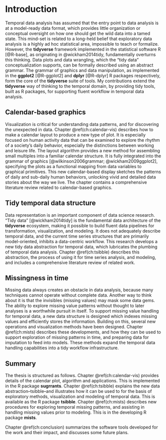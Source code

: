 # Introduction {#ch:intro}

Temporal data analysis has assumed that the entry point to data analysis is at a model-ready data format, which provides little organization or conceptual oversight on how one should get the wild data into a tamed state. This mind-set is related to a long-held belief that exploratory data analysis is a highly ad hoc statistical area, impossible to teach or formalize. However, the **tidyverse** framework implemented in the statistical software R [@R-base], as originating in @wickham2014tidy, fundamentally overturns this thinking. Data plots and data wrangling, which the "tidy data" conceptualization supports, can be formally described using an abstract grammar. The grammar of graphics and data manipulation, as implemented in the **ggplot2** [@R-ggplot2] and **dplyr** [@R-dplyr] R packages respectively, form the core of the **tidyverse** suite of tools. My contributions extend the **tidyverse** way of thinking to the temporal domain, by providing tidy tools, built as R packages, for supporting fluent workflow in temporal data analysis.

## Calendar-based graphics {#sec:calendar-vis}

Visualization is critical for understanding data patterns, and for discovering the unexpected in data. Chapter \@ref(ch:calendar-vis) describes how to make a calendar layout to produce a new type of plot. It is especially focused on human activity data that can be examined to explore the rhythm of a society's daily behavior, especially the distinctions between working and leisure life. The layout algorithm provides a new method for assembling small multiples into a familiar calendar structure. It is fully integrated into the grammar of graphics [@wilkinson2006grammar; @wickham2009ggplot2], specifying the plots as a functional mapping from data variables to graphical primitives. This new calendar-based display sketches the patterns of daily and sub-daily human behaviors, unlocking vivid and detailed data stories about the way we live. The chapter contains a comprehensive literature review related to calendar-based graphics.

## Tidy temporal data structure {#sec:tsibble}

Data representation is an important component of data science research. "Tidy data" [@wickham2014tidy] is the fundamental data architecture of the **tidyverse** ecosystem, making it possible to build fluent data pipelines for transformation, visualization, and modeling. It does not adequately describe temporal data, and the current time series structures that are primarily model-oriented, inhibits a data-centric workflow. This research develops a new tidy data abstraction for temporal data, which lubricates the plumbing of temporal data analysis. Chapter \@ref(ch:tsibble) describes this abstraction, the process of using it for time series analysis, and modeling, and includes a comprehensive literature review of related work.

## Missingness in time {#sec:mists}

Missing data always creates an obstacle in data analysis, because many techniques cannot operate without complete data. Another way to think about it is that the invisibles (missing values) may mask some data gems. The ability to explore missing value patterns without thought to later analyses is a worthwhile pursuit in itself. To support missing value handling for temporal data, a new data structure is designed which indexes missing values and efficiently stores the information. Building on this, several new operations and visualization methods have been designed. Chapter \@ref(ch:mists) describes these developments, and how they can be used to support exploration of missing patterns in time, and preparing data for imputation to feed into models. These methods expand the temporal data handling capabilities into a tidy workflow infrastructure.

## Summary

The thesis is structured as follows. Chapter \@ref(ch:calendar-vis) provides details of the calendar plot, algorithm and applications. This is implemented in the R package **sugrrants**. Chapter \@ref(ch:tsibble) explains the new data abstraction--tsibble--and illustrates how it can be used to for the basis of exploratory methods, visualization and modeling of temporal data. This is available as the R package **tsibble**. Chapter \@ref(ch:mists) describes new procedures for exploring temporal missing patterns, and assisting in handling missing values prior to modeling. This is in the developing R package **mists**.

Chapter \@ref(ch:conclusion) summarizes the software tools developed for the work and their impact, and discusses some future plans.
